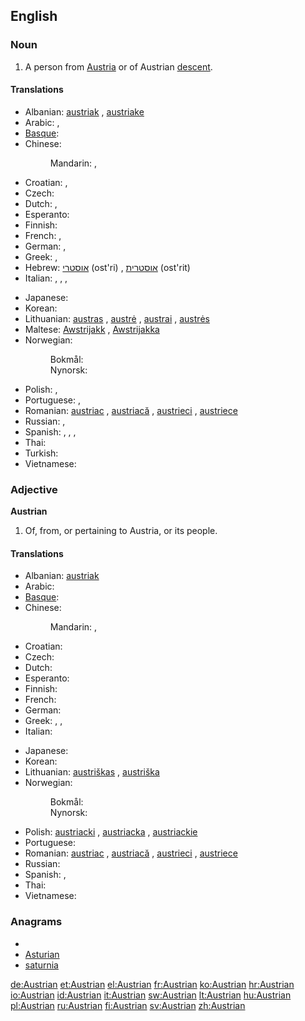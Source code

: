 ==English==

===Noun===
{{en-noun}}

# A person from [[Austria]] or of Austrian [[descent]].

====Translations====
{{trans-top|Austrian person}}
* Albanian: [[austriak]] {{m}}, [[austriake]] {{f}}
* Arabic: {{t|ar|نمساوي|m|tr=namsaawiy, nimsaawiy|sc=Arab}}, {{t|ar|نمساوية|f|tr=namsaawíyya, nimsaawíyya|sc=Arab}}
* [[Basque]]: {{t|eu|austriar}}
* Chinese:
*: Mandarin: {{t|zh|奧地利人|sc=Hani}}, {{t|zh|奥地利人|tr=Àodìlì rén|sc=Hani}}
* Croatian: {{t+|hr|Austrijanac|m|alt=Austrijánac}}, {{t+|hr|Austrijanka|f|alt=Austrìjānka}}
* Czech: {{t-|cs|Rakušan|m}}
* Dutch: {{t+|nl|Oostenrijker|m}}, {{t+|nl|Oostenrijkse|f}}
* Esperanto: {{t|eo|aŭstriano}}
* Finnish: {{t+|fi|itävaltalainen}}
* French: {{t+|fr|Autrichien|m}}, {{t+|fr|Autrichienne|f}}
* German: {{t+|de|Österreicher|m}}, {{t+|de|Österreicherin|f}}
* Greek: {{t+|el|Αυστριακός|m}}, {{t-|el|Αυστριακή|f}}
* Hebrew: [[אוסטרי]] (ost'ri) {{m}}, [[אוסטרית]] (ost'rit) {{f}}
* Italian: {{t+|it|austriaco|m}}, {{t-|it|austriaca|f}}, {{t+|it|austriaci|m|p}}, {{t+|it|austriache|f|p}}
{{trans-mid}}
* Japanese: {{t|ja|オーストリア人|tr=Ōsutoria-jin|sc=Jpan}}
* Korean: {{t|ko|오스트리아 사람|tr=Oseuteuria saram|sc=Kore}}
* Lithuanian: [[austras]] {{m}}, [[austrė]] {{f}}, [[austrai]] {{m|p}}, [[austrės]] {{f|p}}
* Maltese: [[Awstrijakk]] {{m}}, [[Awstrijakka]] {{f}}
* Norwegian:
*: Bokmål: {{t+|no|Østerrike}}
*: Nynorsk: {{t|nn|Austerrike|xs=Norwegian Nynorsk}}
* Polish: {{t+|pl|Austriak|m}}, {{t+|pl|Austriaczka|f}}
* Portuguese: {{t+|pt|austríaco|m}}, {{t+|pt|austríaca|f}}
* Romanian: [[austriac]] {{m}}, [[austriacă]] {{f}}, [[austrieci]] {{p}}, [[austriece]] {{f|p}}
* Russian: {{t+|ru|австриец|m|tr=avstríjec}}, {{t+|ru|австрийка|f|tr=avstríjka}}
* Spanish: {{t+|es|austriaco|m}}, {{t+|es|austríaco|m}}, {{t-|es|austriaca|f}}, {{t-|es|austríaca|f}}
* Thai: {{t|th|คนออสเตรีย|tr=kon òt-dtria|sc=Thai}}
* Turkish: {{t+|tr|Avusturyalı}}
* Vietnamese: {{t|vi|người Áo}}
{{trans-bottom}}

===Adjective===
'''Austrian'''

# Of, from, or pertaining to Austria, or its people.

====Translations====
{{trans-top|related to Austria}}
* Albanian: [[austriak]]
* Arabic: {{t|ar|نمساوي|tr=namsaawiy, nimsaawiy|sc=Arab}}
* [[Basque]]: {{t|eu|austriar}}
* Chinese:
*: Mandarin: {{t|zh|奧地利|alt=奧地利的|sc=Hani}}, {{t|zh|奥地利|tr=Àodìlì de|alt=奥地利的|sc=Hani}}
* Croatian: {{t+|hr|austrijski|alt=àustrījskī}}
* Czech: {{t-|cs|rakouský|m}}
* Dutch: {{t+|nl|Oostenrijks}}
* Esperanto: {{t|eo|aŭstria}}
* Finnish: {{t+|fi|itävaltalainen}}
* French: {{t+|fr|autrichien}}
* German: {{t+|de|österreichisch}}
* Greek: {{t+|el|αυστριακός|m}}, {{t+|el|αυστριακή|f}}, {{t+|el|αυστριακό|n}}
* Italian: {{t+|it|austriaco|m}}
{{trans-mid}}
* Japanese: {{t|ja|オーストリア|tr=Ōsutoria-no|alt=オーストリアの|sc=Jpan}}
* Korean: {{t|ko|오스트리아|tr=Oseuteuria-ui|alt=오스트리아의|sc=Kore}}
* Lithuanian: [[austriškas]] {{m}}, [[austriška]] {{f}}
* Norwegian:
*: Bokmål: {{t|no|østerriksk}}
*: Nynorsk: {{t|nn|austerriksk|xs=Norwegian Nynorsk}}
* Polish: [[austriacki]] {{m}}, [[austriacka]] {{f}}, [[austriackie]] {{n}}
* Portuguese: {{t+|pt|austríaco}}
* Romanian: [[austriac]] {{m}}, [[austriacă]] {{f}}, [[austrieci]] {{m|p}}, [[austriece]] {{f|p}}
* Russian: {{t+|ru|австрийский|tr=avstríjskij}}
* Spanish: {{t+|es|austriaco}}, {{t+|es|austríaco}}
* Thai: {{t|th|ออสเตรีย|tr=òt-dtria|sc=Thai}}
* Vietnamese: {{t|vi|Áo}}
{{trans-bottom}}

===Anagrams===
* {{alphagram|aainrstu}}
* [[Asturian#English|Asturian]]
* [[saturnia#English|saturnia]]

[[de:Austrian]]
[[et:Austrian]]
[[el:Austrian]]
[[fr:Austrian]]
[[ko:Austrian]]
[[hr:Austrian]]
[[io:Austrian]]
[[id:Austrian]]
[[it:Austrian]]
[[sw:Austrian]]
[[lt:Austrian]]
[[hu:Austrian]]
[[pl:Austrian]]
[[ru:Austrian]]
[[fi:Austrian]]
[[sv:Austrian]]
[[zh:Austrian]]